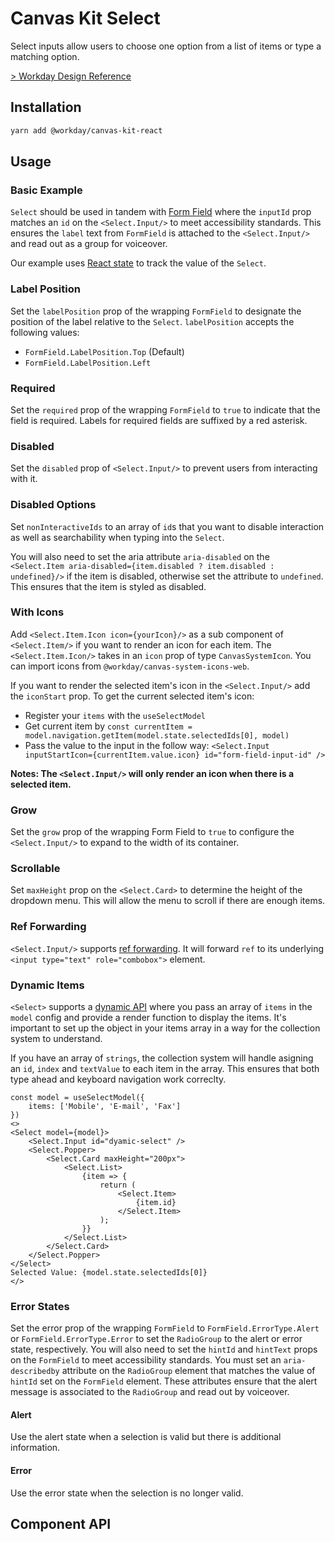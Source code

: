 


<Meta title="Components/Inputs/Select" component={Select} />

# Canvas Kit Select

Select inputs allow users to choose one option from a list of items or type a matching option.

[> Workday Design Reference](https://design.workday.com/components/inputs/select)

## Installation

```sh
yarn add @workday/canvas-kit-react
```

## Usage

### Basic Example

`Select` should be used in tandem with [Form Field](/components/inputs/form-field/) where the
`inputId` prop matches an `id` on the `<Select.Input/>` to meet accessibility standards. This
ensures the `label` text from `FormField` is attached to the `<Select.Input/>` and read out as a
group for voiceover.

<ExampleCodeBlock code={Basic} />

Our example uses [React state](<(https://react.dev/learn/state-a-components-memory)>) to track the
value of the `Select`.

### Label Position

Set the `labelPosition` prop of the wrapping `FormField` to designate the position of the label
relative to the `Select`. `labelPosition` accepts the following values:

- `FormField.LabelPosition.Top` (Default)
- `FormField.LabelPosition.Left`

<ExampleCodeBlock code={LabelPosition} />

### Required

Set the `required` prop of the wrapping `FormField` to `true` to indicate that the field is
required. Labels for required fields are suffixed by a red asterisk.

<ExampleCodeBlock code={Required} />

### Disabled

Set the `disabled` prop of `<Select.Input/>` to prevent users from interacting with it.

<ExampleCodeBlock code={Disabled} />

### Disabled Options

Set `nonInteractiveIds` to an array of `id`s that you want to disable interaction as well as
searchability when typing into the `Select`.

You will also need to set the aria attribute `aria-disabled` on the
`<Select.Item aria-disabled={item.disabled ? item.disabled : undefined}/>` if the item is disabled,
otherwise set the attribute to `undefined`. This ensures that the item is styled as disabled.

<ExampleCodeBlock code={DisabledOptions} />

### With Icons

Add `<Select.Item.Icon icon={yourIcon}/>` as a sub component of `<Select.Item/>` if you want to
render an icon for each item. The `<Select.Item.Icon/>` takes in an `icon` prop of type
`CanvasSystemIcon`. You can import icons from `@workday/canvas-system-icons-web`.

If you want to render the selected item's icon in the `<Select.Input/>` add the `iconStart` prop. To
get the current selected item's icon:

- Register your `items` with the `useSelectModel`
- Get current item by
  `const currentItem = model.navigation.getItem(model.state.selectedIds[0], model)`
- Pass the value to the input in the follow way:
  `<Select.Input inputStartIcon={currentItem.value.icon} id="form-field-input-id" />`

**Notes: The `<Select.Input/>` will only render an icon when there is a selected item.**

<ExampleCodeBlock code={WithIcons} />

### Grow

Set the `grow` prop of the wrapping Form Field to `true` to configure the `<Select.Input/>` to
expand to the width of its container.

<ExampleCodeBlock code={Grow} />

### Scrollable

Set `maxHeight` prop on the `<Select.Card>` to determine the height of the dropdown menu. This will
allow the menu to scroll if there are enough items.

<ExampleCodeBlock code={Scrollable} />

### Ref Forwarding

`<Select.Input/>` supports [ref forwarding](https://reactjs.org/docs/forwarding-refs.html). It will
forward `ref` to its underlying `<input type="text" role="combobox">` element.

<ExampleCodeBlock code={RefForwarding} />

### Dynamic Items

`<Select>` supports a
[dynamic API](/getting-started/for-developers/resources/collection-api/#dynamic-items) where you
pass an array of `items` in the `model` config and provide a render function to display the items.
It's important to set up the object in your items array in a way for the collection system to
understand.

If you have an array of `strings`, the collection system will handle asigning an `id`, `index` and
`textValue` to each item in the array. This ensures that both type ahead and keyboard navigation
work correclty.

```tsx
const model = useSelectModel({
	items: ['Mobile', 'E-mail', 'Fax']
})
<>
<Select model={model}>
	<Select.Input id="dyamic-select" />
	<Select.Popper>
		<Select.Card maxHeight="200px">
			<Select.List>
				{item => {
					return (
						<Select.Item>
							{item.id}
						</Select.Item>
					);
				}}
			</Select.List>
		</Select.Card>
	</Select.Popper>
</Select>
Selected Value: {model.state.selectedIds[0]}
</>
```

<ExampleCodeBlock code={Dynamic} />

### Error States

Set the error prop of the wrapping `FormField` to `FormField.ErrorType.Alert` or
`FormField.ErrorType.Error` to set the `RadioGroup` to the alert or error state, respectively. You
will also need to set the `hintId` and `hintText` props on the `FormField` to meet accessibility
standards. You must set an `aria-describedby` attribute on the `RadioGroup` element that matches the
value of `hintId` set on the `FormField` element. These attributes ensure that the alert message is
associated to the `RadioGroup` and read out by voiceover.

#### Alert

Use the alert state when a selection is valid but there is additional information.

<ExampleCodeBlock code={Alert} />

#### Error

Use the error state when the selection is no longer valid.

<ExampleCodeBlock code={Error} />

## Component API

<SymbolDoc name="Select" fileName="/react/" />
